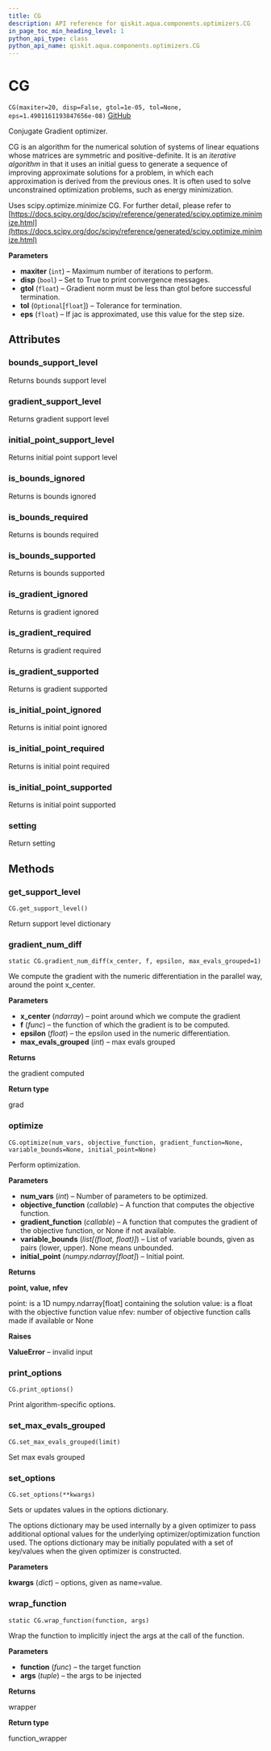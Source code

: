 ```yaml
---
title: CG
description: API reference for qiskit.aqua.components.optimizers.CG
in_page_toc_min_heading_level: 1
python_api_type: class
python_api_name: qiskit.aqua.components.optimizers.CG
---
```


# CG

<span id="qiskit.aqua.components.optimizers.CG" />

`CG(maxiter=20, disp=False, gtol=1e-05, tol=None, eps=1.4901161193847656e-08)` [GitHub](https://github.com/qiskit-community/qiskit-aqua/tree/stable/0.7/qiskit/aqua/components/optimizers/cg.py "view source code")

Conjugate Gradient optimizer.

CG is an algorithm for the numerical solution of systems of linear equations whose matrices are symmetric and positive-definite. It is an *iterative algorithm* in that it uses an initial guess to generate a sequence of improving approximate solutions for a problem, in which each approximation is derived from the previous ones. It is often used to solve unconstrained optimization problems, such as energy minimization.

Uses scipy.optimize.minimize CG. For further detail, please refer to [https://docs.scipy.org/doc/scipy/reference/generated/scipy.optimize.minimize.html](https://docs.scipy.org/doc/scipy/reference/generated/scipy.optimize.minimize.html)

**Parameters**

*   **maxiter** (`int`) – Maximum number of iterations to perform.
*   **disp** (`bool`) – Set to True to print convergence messages.
*   **gtol** (`float`) – Gradient norm must be less than gtol before successful termination.
*   **tol** (`Optional`\[`float`]) – Tolerance for termination.
*   **eps** (`float`) – If jac is approximated, use this value for the step size.

## Attributes

### bounds\_support\_level

Returns bounds support level

### gradient\_support\_level

Returns gradient support level

### initial\_point\_support\_level

Returns initial point support level

### is\_bounds\_ignored

Returns is bounds ignored

### is\_bounds\_required

Returns is bounds required

### is\_bounds\_supported

Returns is bounds supported

### is\_gradient\_ignored

Returns is gradient ignored

### is\_gradient\_required

Returns is gradient required

### is\_gradient\_supported

Returns is gradient supported

### is\_initial\_point\_ignored

Returns is initial point ignored

### is\_initial\_point\_required

Returns is initial point required

### is\_initial\_point\_supported

Returns is initial point supported

### setting

Return setting

## Methods

### get\_support\_level

<span id="qiskit.aqua.components.optimizers.CG.get_support_level" />

`CG.get_support_level()`

Return support level dictionary

### gradient\_num\_diff

<span id="qiskit.aqua.components.optimizers.CG.gradient_num_diff" />

`static CG.gradient_num_diff(x_center, f, epsilon, max_evals_grouped=1)`

We compute the gradient with the numeric differentiation in the parallel way, around the point x\_center.

**Parameters**

*   **x\_center** (*ndarray*) – point around which we compute the gradient
*   **f** (*func*) – the function of which the gradient is to be computed.
*   **epsilon** (*float*) – the epsilon used in the numeric differentiation.
*   **max\_evals\_grouped** (*int*) – max evals grouped

**Returns**

the gradient computed

**Return type**

grad

### optimize

<span id="qiskit.aqua.components.optimizers.CG.optimize" />

`CG.optimize(num_vars, objective_function, gradient_function=None, variable_bounds=None, initial_point=None)`

Perform optimization.

**Parameters**

*   **num\_vars** (*int*) – Number of parameters to be optimized.
*   **objective\_function** (*callable*) – A function that computes the objective function.
*   **gradient\_function** (*callable*) – A function that computes the gradient of the objective function, or None if not available.
*   **variable\_bounds** (*list\[(float, float)]*) – List of variable bounds, given as pairs (lower, upper). None means unbounded.
*   **initial\_point** (*numpy.ndarray\[float]*) – Initial point.

**Returns**

**point, value, nfev**

point: is a 1D numpy.ndarray\[float] containing the solution value: is a float with the objective function value nfev: number of objective function calls made if available or None

**Raises**

**ValueError** – invalid input

### print\_options

<span id="qiskit.aqua.components.optimizers.CG.print_options" />

`CG.print_options()`

Print algorithm-specific options.

### set\_max\_evals\_grouped

<span id="qiskit.aqua.components.optimizers.CG.set_max_evals_grouped" />

`CG.set_max_evals_grouped(limit)`

Set max evals grouped

### set\_options

<span id="qiskit.aqua.components.optimizers.CG.set_options" />

`CG.set_options(**kwargs)`

Sets or updates values in the options dictionary.

The options dictionary may be used internally by a given optimizer to pass additional optional values for the underlying optimizer/optimization function used. The options dictionary may be initially populated with a set of key/values when the given optimizer is constructed.

**Parameters**

**kwargs** (*dict*) – options, given as name=value.

### wrap\_function

<span id="qiskit.aqua.components.optimizers.CG.wrap_function" />

`static CG.wrap_function(function, args)`

Wrap the function to implicitly inject the args at the call of the function.

**Parameters**

*   **function** (*func*) – the target function
*   **args** (*tuple*) – the args to be injected

**Returns**

wrapper

**Return type**

function\_wrapper

